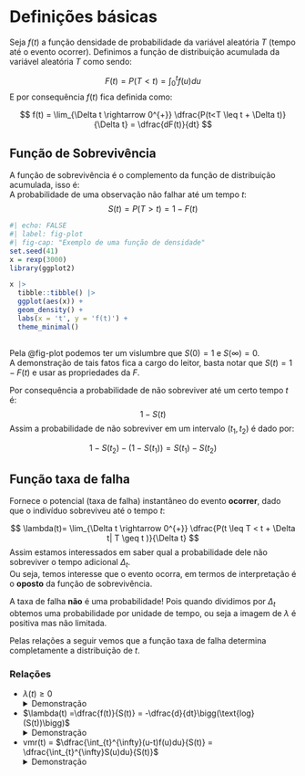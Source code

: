 # Definições básicas
Seja $f(t)$ a função densidade de probabilidade da variável aleatória $T$ (tempo até o evento ocorrer). Definimos a função de distribuição acumulada da variável aleatória $T$ como sendo:

$$
F(t) = P(T < t) = \int_{0}^{t}f(u)du
$$
E por consequência $f(t)$ fica definida como:

$$
f(t) = \lim_{\Delta t \rightarrow 0^{+}} \dfrac{P(t<T \leq t + \Delta t)}{\Delta t} =
\dfrac{dF(t)}{dt}
$$

## Função de Sobrevivência
A função de sobrevivência é o complemento da função de distribuição acumulada, isso é:  
A probabilidade de uma observação não falhar até um tempo $t$:
$$
S(t) = P(T>t) = 1 - F(t) 
$$

```r
#| echo: FALSE
#| label: fig-plot
#| fig-cap: "Exemplo de uma função de densidade"
set.seed(41)
x = rexp(3000)
library(ggplot2)

x |> 
  tibble::tibble() |> 
  ggplot(aes(x)) +
  geom_density() +
  labs(x = 't', y = 'f(t)') +
  theme_minimal()
  
```
Pela @fig-plot podemos ter um vislumbre que $S(0) = 1$ e $S(\infty) = 0$.   
A demonstração de tais fatos fica a cargo do leitor, basta notar que $S(t) = 1 - F(t)$ e usar as propriedades da $F$.


Por consequência a probabilidade de não sobreviver até um certo tempo $t$ é:
$$
1- S(t)
$$
Assim a probabilidade de não sobreviver em um intervalo $(t_1,t_2)$ é dado por:

$$
1-S(t_2) - (1-S(t_1)) = S(t_1) - S(t_2)
$$

## Função taxa de falha
Fornece o potencial (taxa de falha) instantâneo do evento **ocorrer**, dado que o indivíduo sobreviveu até  o tempo $t$:

$$
\lambda(t)= \lim_{\Delta t \rightarrow 0^{+}} \dfrac{P(t \leq T < t + \Delta t| T \geq t )}{\Delta t}
$$
Assim estamos interessados em saber qual a probabilidade dele não sobreviver o tempo adicional $\Delta_t$.    
Ou seja, temos interesse que  o evento ocorra, em termos de interpretação é o **oposto** da função de sobrevivência. 

:::{.callout-note}
A taxa de falha **não** é uma probabilidade! Pois quando dividimos por $\Delta_t$ obtemos uma probabilidade por unidade de tempo, ou seja a imagem de $\lambda$ é positiva mas não limitada.
:::

Pelas relações a seguir vemos que a função taxa de falha determina completamente a distribuição de $t$.  



### Relações

* $\lambda(t) \geq 0$ 
<details>
  <summary markdown="span">Demonstração</summary> 
É trivial  pois por definição medidas de probabilidade $\in [0,1]$ e $\Delta_t \geq 0$ portanto um produto de números positivos
</details>

* $\lambda(t) =\dfrac{f(t)}{S(t)} = -\dfrac{d}{dt}\bigg(\text{log}(S(t))\bigg)$
<details>
  <summary markdown="span">Demonstração</summary> 
Sabemos que $S(t) = P(T>t)$, substituindo, obtemos:
$$
\lambda(t) = \dfrac{f(t)}{1 - F(t)} = \dfrac{\dfrac{dF(t)}{dt}}{1 - F(t)} = -\dfrac{-\dfrac{dF(t)}{dt}}{1 - F(t)} = -\dfrac{d}{d_t}\text{log}(S(t))
$$
Multiplica-se e divide-se a expressão por $-1$, e utiliza-se que a derivada é um operador linear.
</details>

* vmr(t) = $\dfrac{\int_{t}^{\infty}(u-t)f(u)du}{S(t)} = \dfrac{\int_{t}^{\infty}S(u)du}{S(t)}$
<details>
  <summary markdown="span">Demonstração</summary> 
Vamos utilizar integral por partes, usando a fórmula definida no [Apêndice](apend.qmd). Tomando $f = u - t$ e $g' = f(u)$, obtemos: 
$$
 =  \lim_{b \rightarrow \infty} (u-t)S(u)\bigg|_{t}^{b} - \int_{t}^{\infty}- S(u)du = \int_{t}^{\infty}S(u)du
$$
Onde o resultado final é encontrado usando $f(u)du = - \dfrac{d}{du}S(u)$ e sabendo que $S(t) \rightarrow$ 0, quando $t$ $\rightarrow \infty$
</details>